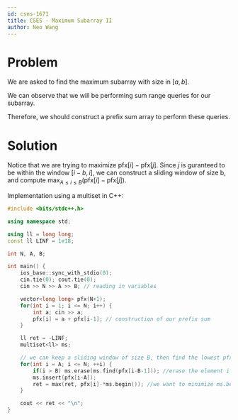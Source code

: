 ```yaml
---
id: cses-1671
title: CSES - Maximum Subarray II
author: Neo Wang
---
```


# Problem 

We are asked to find the maximum subarray with size in $[a,b]$. 

<Spoiler title="Hint 1">

We can observe that we will be performing sum range queries for our subarray.

Therefore, we should construct a prefix sum array to perform these queries.

</Spoiler>

# Solution

Notice that we are trying to maximize $\textrm{pfx}[i] - \textrm{pfx}[j]$. Since $j$ is guranteed to be within the window $[i-b,i]$, we can construct a sliding window of size b, and compute $\max_{A\le i \le B}(\textrm{pfx}[i]-\textrm{pfx}[j])$.

Implementation using a multiset in C++:

```cpp
#include <bits/stdc++.h>

using namespace std;

using ll = long long;
const ll LINF = 1e18;

int N, A, B;

int main() {
    ios_base::sync_with_stdio(0);
    cin.tie(0); cout.tie(0);
    cin >> N >> A >> B; // reading in variables

    vector<long long> pfx(N+1); 
    for(int i = 1; i <= N; i++) {
        int a; cin >> a;
        pfx[i] = a + pfx[i-1]; // construction of our prefix sum
    }

    ll ret = -LINF;
    multiset<ll> ms;

    // we can keep a sliding window of size B, then find the lowest pfx[j] using multiset
    for(int i = A; i <= N; ++i) {
        if(i > B) ms.erase(ms.find(pfx[i-B-1])); //erase the element if size > B
        ms.insert(pfx[i-A]);
        ret = max(ret, pfx[i]-*ms.begin()); //we want to minimize ms.begin() aka pfx[j]
    }

    cout << ret << "\n";
}
```
